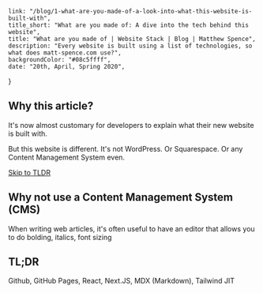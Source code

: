 
    link: "/blog/1-what-are-you-made-of-a-look-into-what-this-website-is-built-with",
    title_short: "What are you made of: A dive into the tech behind this website",
    title: "What are you made of | Website Stack | Blog | Matthew Spence",
    description: "Every website is built using a list of technologies, so what does matt-spence.com use?",
    backgroundColor: "#08c5ffff",
    date: "20th, April, Spring 2020",
}

## Why this article?

It's now almost customary for developers to explain what their new website is built with.

But this website is different. It's not WordPress. Or Squarespace. Or any Content Management System even.

[Skip to TLDR](#tldr)

## Why not use a Content Management System (CMS)

When writing web articles, it's often useful to have an editor that allows you to do bolding, italics, font sizing

## TL;DR

Github, GitHub Pages, React, Next.JS, MDX (Markdown), Tailwind JIT

